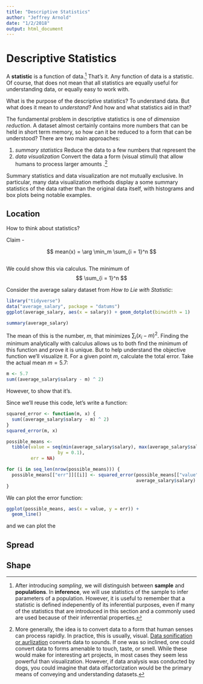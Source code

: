 ```yaml
---
title: "Descriptive Statistics"
author: "Jeffrey Arnold"
date: "1/2/2018"
output: html_document
---
```


# Descriptive Statistics

A **statistic** is a function of data.[^sample]
That's it. Any function of data is a statistic. 
Of course, that does not mean that all statistics are equally useful for understanding data, or equally easy to work with. 


[^sample]: After introducing *sampling*, we will distinguish between **sample** and **populations**.
  In **inference**, we will use statistics of the sample to infer parameters of a population.
  However, it is useful to remember that a statistic is defined indepenently of its inferential purposes,
  even if many of the statistics that are introduced in this section and a commonly used are 
  used because of their inferrential properties.

What is the purpose of the descriptive statistics? To understand data. 
But what does it mean to *understand*? And how and what statistics aid in that?

The fundamental problem in descriptive statistics is one of *dimension reduction*.
A dataset almost certainly contains more numbers that can be held in short term memory, so how can it be reduced to a form that can be understood?
There are two main approaches:

1. *summary statistics* Reduce the data to a few numbers that represent the 
2. *data visualization* Convert the data a form (visual stimuli) that allow humans to process larger amounts .[^senses]

[^senses]: More generally, the idea is to convert data to a form that human senses can process rapidly. In practice, this is usually,
  visual. [Data sonification or aurlization](https://en.wikipedia.org/wiki/Sonification) converts data to sounds.  If one was so inclined, one could
  convert data to forms amenable to touch, taste, or smell. While these would make for interesting art projects, in most cases they seem less
  powerful than visualization. However, if data analysis was conducted by dogs, you could imagine that data olfactorization would be the primary means
  of conveying and understanding datasets.

Summary statistics and data visualization are not mutually exclusive. In particular, many data visualization methods display 
a some summary statistics of the data rather than the original data itself, with histograms and box plots being notable examples.

    
## Location

How to think about statistics? 

Claim - 

$$
mean(x) = \arg \min_m \sum_{i = 1}^n
$$
```r

```


We could show this via calculus.
The minimum of 
$$
\sum_{i = 1}^n
$$

$$
$$

Consider the average salary dataset from *How to Lie with Statistic*:
```r
library("tidyverse")
data("average_salary", package = "datums")
ggplot(average_salary, aes(x = salary)) + geom_dotplot(binwidth = 1)
```

```r
summary(average_salary)
```


The mean of this is the number, $m$, that minimizes $\sum_i (x_i - m)^2$.
Finding the minimum analytically with calculus allows us to both find the minimum of this function and prove it is unique.
But to help understand the objective function we'll visualize it.
For a given point $m$, calculate the total error. 
Take the actual mean $m = 5.7$:
```r
m <- 5.7
sum((average_salary$salary - m) ^ 2)
```
However, to show that it's.

Since we'll reuse this code, let's write a function:
```r
squared_error <- function(m, x) {
  sum((average_salary$salary - m) ^ 2)
}
squared_error(m, x)
```


```r
possible_means <-
  tibble(value = seq(min(average_salary$salary), max(average_salary$salary),
                   by = 0.1),
         err = NA)

for (i in seq_len(nrow(possible_means))) {
  possible_means[["err"]][[i]] <- squared_error(possible_means[["value"]][[i]],
                                                average_salary$salary)
}

```

We can plot the error function:
```r
ggplot(possible_means, aes(x = value, y = err)) +
  geom_line()
```
and we can plot the 



## Spread


## Shape
